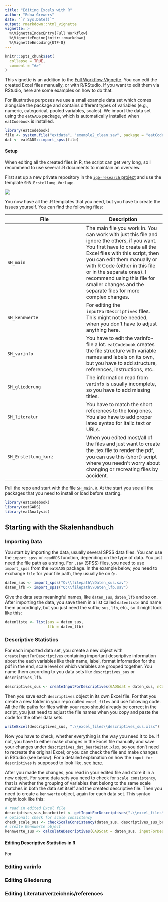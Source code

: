 ```yaml
---
title: "Editing Excels with R"
author: "Edna Grewers"
date: "`r Sys.Date()`"
output: rmarkdown::html_vignette
vignette: >
  %\VignetteIndexEntry{Full Workflow}
  %\VignetteEngine{knitr::rmarkdown}
  %\VignetteEncoding{UTF-8}
---
```


```r
knitr::opts_chunk$set(
  collapse = TRUE,
  comment = "#>"
)
```

This vignette is an addition to the [Full Workflow Vignette](./vignettes/full_workflow.Rmd). You can edit the created Excel files manually, or with R/RStudio. If you want to edit them via RStudio, here are some examples on how to do that.

For illustrative purposes we use a small example data set which comes alongside the package and contains different types of variables (e.g., numeric, categorical, pooled variables, scales). We import the data set using the `eatGADS` package, which is automatically installed when `eatCodebook` is installed.

```r
library(eatCodebook)
file <- system.file("extdata", "example2_clean.sav", package = "eatCodebook")
dat <- eatGADS::import_spss(file)
```


#### Setup

When editing all the created files in R, the script can get very long, so I recommend to use several .R documents to maintain an overview. 

First set up a new private repository in the [`iqb-research` project](https://github.com/orgs/iqb-research/repositories) and use the template `SHB_Erstellung_Vorlage`. 

![](.\\pictures\\repo_template.png)

You now have all the .R templates that you need, but you have to create the issues yourself. You can find the following files:

| File | Description|
|--|--|
|`SH_main`| The main file you work in. You can work with just this file and ignore the others, if you want.  You first have to create all the Excel files with this script, then you can edit them manually or with R Code (either in this file or in the separate ones).  I recommend using this file for smaller changes and the separate files for more complex changes. |
| `SH_kennwerte`| For editing the `inputForDescriptives` files. This might not be needed, when you don't have to adjust anything here.|
| `SH_varinfo`| You have to edit the varinfo-file a lot. `eatCodebook` creates the file structure with variable names and labels on its own, but you have to add structure, references, instructions, etc.. |
| `SH_gliederung`| The information read from `varinfo` is usually incomplete, so you have to add missing titles. |
| `SH_literatur`| You have to match the short references to the long ones. You also have to add proper latex syntax for italic text or URLs.|
|`SH_Erstellung_kurz`| When you edited most/all of the files and just want to create the .tex file to render the pdf, you can use this (short) script where you needn't worry about changing or recreating files by accident.| 

Pull the repo and start with the file `SH_main.R`. At the start you see all the packages that you need to install or load before starting. 

```r
library(eatCodebook)
library(eatGADS)
library(eatAnalysis)
```


## Starting with the Skalenhandbuch

### Importing Data

You start by importing the data, usually several SPSS data files. You can use the `import_spss` or `readRDS` function, depending on the type of data. You just need the file path as a string. For `.sav` (SPSS) files, you need to use `import_spss` from the `eatGADS` package. In the example below, you need to exchange `file` for your file path, they usually lie on `Q:`. 

```r
daten_sus <- import_spss("Q:\\filepath\\Daten_sus.sav")
daten_lfb <- import_spss("Q:\\filepath\\Daten_lfb.sav")
```

Give the data sets meaningful names, like `daten_sus`, `daten_lfb` and so on. After importing the data, you save them in a list called `datenliste` and name them accordingly, but you just need the suffix; `sus`, `lfb`, etc., so it might look like this:

```r
datenliste <- list(sus = daten_sus,
                   lfb = daten_lfb)
```


### Descriptive Statistics

For each imported data set, you create a new object with `createInputForDescriptives` containing important descriptive information about the each variables like their name, label, format information for the pdf in the end, scale level or which variables are grouped together. You name them according to you data sets like `descriptives_sus` or `descriptives_lfb`. 

```r
descriptives_sus <- createInputForDescriptives(GADSdat = daten_sus, nCatsForOrdinal = 4)
```

Then you save each `descriptives` object in its own Excel file. For that you create a new folder in your repo called `excel_files` and use following code. All the file paths for files within your repo should already be correct in the script, you just need to adjust the file names when you copy and paste the code for the other data sets.

```r
writeExcel(descriptives_sus, ".\\excel_files\\descriptives_sus.xlsx")
```

Now you have to check, whether everything is the way you need it to be. If not, you have to either make changes in the Excel file manually and save your changes under `descriptives_dat_bearbeitet.xlsx`, so you don't need to recreate the original Excel; or you can check the file and make changes in RStudio (see below). For a detailed explanation on how the `input for descriptives` is supposed to look like, see [here](https://beckerbenj.github.io/eatCodebook/articles/full_workflow.html#descriptive-statistics).

After you made the changes, you read in your edited file and store it in a new object. For some data sets you need to check for `scale consistency`, that is whether the grouping of variables that belong to the same scale matches in both the data set itself and the created descriptive file. Then you need to create a `kennwerte` object, again for each data set. This syntax might look like this:

```r
# read in edited Excel file
descriptives_sus_bearbeitet <- getInputForDescriptives(".\\excel_files\\descriptives_sus_bearbeitet.xlsx")
# optional: check for scale consistency
check_scale_sus <- checkScaleConsistency(daten_sus, descriptives_sus_bearbeitet, 1:nrow(descriptives_sus_bearbeitet))
# create Kennwerte object
kennwerte_sus <- calculateDescriptives(GADSdat = daten_sus, inputForDescriptives = descriptives_sus_bearbeitet, showCallOnly = FALSE)
```

#### Editing Descriptive Statistics in R

For 



### Editing varinfo

### Editing Gliederung

### Editing Literaturverzeichnis/references













